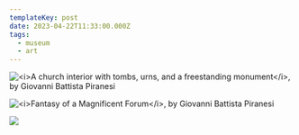 ```yaml
---
templateKey: post
date: 2023-04-22T11:33:00.000Z
tags:
  - museum
  - art
---
```

![](../../assets/art/20230422-church-interior.jpg "<i>A church interior with tombs, urns, and a freestanding monument</i>, by Giovanni Battista Piranesi")

![](../../assets/art/20230422-fantasy-of-a-magnificent-forum.jpg "<i>Fantasy of a Magnificent Forum</i>, by Giovanni Battista Piranesi")

![](../../assets/art/20230422-detail.jpg)
